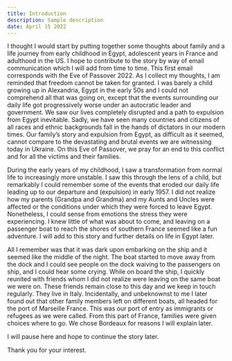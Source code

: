 ```yaml
---
title: Introduction
description: Sample description
date: April 15 2022
---
```


I thought I would start by putting together some thoughts about family and a life journey from early childhood in Egypt, adolescent years in France and adulthood in the US. I hope to contribute to the story by way of email communication which I will add from time to time. This first email corresponds with the Eve of Passover 2022.
As I collect my thoughts, I am reminded that freedom cannot be taken for granted. I was barely a child growing up in Alexandria, Egypt in the early 50s and I could not comprehend all that was going on, except that the events surrounding our daily life got progressively worse under an autocratic leader and government. We saw our lives completely disrupted and a path to expulsion from Egypt inevitable. Sadly, we have seen many countries and citizens of all races and ethnic backgrounds fall in the hands of dictators in our modern times. Our family’s story and expulsion from Egypt, as difficult as it seemed, cannot compare to the devastating and brutal events we are witnessing today in Ukraine. On this Eve of Passover, we pray for an end to this conflict and for all the victims and their families.

During the early years of my childhood, I saw a transformation from normal life to increasingly more unstable. I saw this through the lens of a child, but remarkably I could remember some of the events that eroded our daily life leading up to our departure and (expulsion) in early 1957. I did not realize how my parents (Grandpa and Grandma) and my Aunts and Uncles were affected or the conditions under which they were forced to leave Egypt. Nonetheless, I could sense from emotions the stress they were experiencing. I knew little of what was about to come, and leaving on a passenger boat to reach the shores of southern France seemed like a fun adventure. I will add to this story and further details on life in Egypt later. 

All I remember was that it was dark upon embarking on the ship and it seemed like the middle of the night. The boat started to move away from the dock and I could see people on the dock waiving to the passengers on ship, and I could hear some crying. While on board the ship, I quickly reunited with friends whom I did not realize were leaving on the same boat we were on. These friends remain close to this day and we keep in touch regularly. They live in Italy. Incidentally, and unbeknownst to me I later found out that other family members left on different boats, all headed for the port of Marseille France. This was our port of entry as immigrants or refugees as we were called. From this part of France, families were given choices where to go. We chose Bordeaux for reasons I will explain later. 

I will pause here and hope to continue the story later.

Thank you for your interest.
